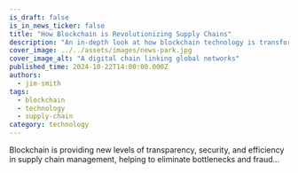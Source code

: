 ```yaml
---
is_draft: false
is_in_news_ticker: false
title: "How Blockchain is Revolutionizing Supply Chains"
description: "An in-depth look at how blockchain technology is transforming the logistics and supply chain industries."
cover_image: ../../assets/images/news-park.jpg
cover_image_alt: "A digital chain linking global networks"
published_time: 2024-10-22T14:00:00.000Z
authors:
  - jim-smith
tags:
  - blockchain
  - technology
  - supply-chain
category: technology
---
```

Blockchain is providing new levels of transparency, security, and efficiency in supply chain management, helping to eliminate bottlenecks and fraud...
